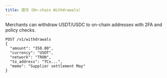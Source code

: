 ```yaml
---
title: 提币（On-chain Withdrawals）
---
```


Merchants can withdraw USDT/USDC to on-chain addresses with 2FA and policy checks.

```http
POST /v1/withdrawals
{
  "amount": "350.00",
  "currency": "USDT",
  "network": "TRON",
  "to_address": "TCx...",
  "memo": "Supplier settlement May"
}
```
